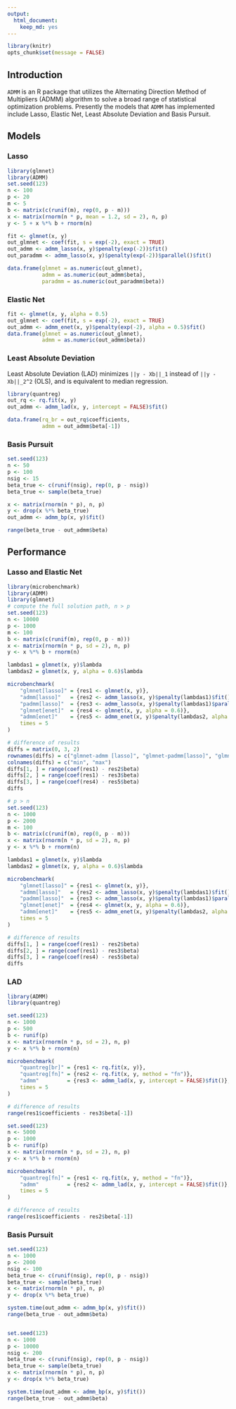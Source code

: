```yaml
---
output:
  html_document:
    keep_md: yes
---
```


```r
library(knitr)
opts_chunk$set(message = FALSE)
```

## Introduction

`ADMM` is an R package that utilizes the Alternating Direction Method of Multipliers
(ADMM) algorithm to solve a broad range of statistical optimization problems.
Presently the models that `ADMM` has implemented include Lasso, Elastic Net,
Least Absolute Deviation and Basis Pursuit.

## Models

### Lasso
```r
library(glmnet)
library(ADMM)
set.seed(123)
n <- 100
p <- 20
m <- 5
b <- matrix(c(runif(m), rep(0, p - m)))
x <- matrix(rnorm(n * p, mean = 1.2, sd = 2), n, p)
y <- 5 + x %*% b + rnorm(n)

fit <- glmnet(x, y)
out_glmnet <- coef(fit, s = exp(-2), exact = TRUE)
out_admm <- admm_lasso(x, y)$penalty(exp(-2))$fit()
out_paradmm <- admm_lasso(x, y)$penalty(exp(-2))$parallel()$fit()

data.frame(glmnet = as.numeric(out_glmnet),
           admm = as.numeric(out_admm$beta),
           paradmm = as.numeric(out_paradmm$beta))
```

### Elastic Net
```r
fit <- glmnet(x, y, alpha = 0.5)
out_glmnet <- coef(fit, s = exp(-2), exact = TRUE)
out_admm <- admm_enet(x, y)$penalty(exp(-2), alpha = 0.5)$fit()
data.frame(glmnet = as.numeric(out_glmnet),
           admm = as.numeric(out_admm$beta))
```

### Least Absolute Deviation
Least Absolute Deviation (LAD) minimizes `||y - Xb||_1` instead of
`||y - Xb||_2^2` (OLS), and is equivalent to median regression.

```r
library(quantreg)
out_rq <- rq.fit(x, y)
out_admm <- admm_lad(x, y, intercept = FALSE)$fit()

data.frame(rq_br = out_rq$coefficients,
           admm = out_admm$beta[-1])
```

### Basis Pursuit
```r
set.seed(123)
n <- 50
p <- 100
nsig <- 15
beta_true <- c(runif(nsig), rep(0, p - nsig))
beta_true <- sample(beta_true)

x <- matrix(rnorm(n * p), n, p)
y <- drop(x %*% beta_true)
out_admm <- admm_bp(x, y)$fit()

range(beta_true - out_admm$beta)
```


## Performance

### Lasso and Elastic Net

```r
library(microbenchmark)
library(ADMM)
library(glmnet)
# compute the full solution path, n > p
set.seed(123)
n <- 10000
p <- 1000
m <- 100
b <- matrix(c(runif(m), rep(0, p - m)))
x <- matrix(rnorm(n * p, sd = 2), n, p)
y <- x %*% b + rnorm(n)

lambdas1 = glmnet(x, y)$lambda
lambdas2 = glmnet(x, y, alpha = 0.6)$lambda

microbenchmark(
    "glmnet[lasso]" = {res1 <- glmnet(x, y)},
    "admm[lasso]"   = {res2 <- admm_lasso(x, y)$penalty(lambdas1)$fit()},
    "padmm[lasso]"  = {res3 <- admm_lasso(x, y)$penalty(lambdas1)$parallel()$fit()},
    "glmnet[enet]"  = {res4 <- glmnet(x, y, alpha = 0.6)},
    "admm[enet]"    = {res5 <- admm_enet(x, y)$penalty(lambdas2, alpha = 0.6)$fit()},
    times = 5
)

# difference of results
diffs = matrix(0, 3, 2)
rownames(diffs) = c("glmnet-admm [lasso]", "glmnet-padmm[lasso]", "glmnet-admm [enet]")
colnames(diffs) = c("min", "max")
diffs[1, ] = range(coef(res1) - res2$beta)
diffs[2, ] = range(coef(res1) - res3$beta)
diffs[3, ] = range(coef(res4) - res5$beta)
diffs

# p > n
set.seed(123)
n <- 1000
p <- 2000
m <- 100
b <- matrix(c(runif(m), rep(0, p - m)))
x <- matrix(rnorm(n * p, sd = 2), n, p)
y <- x %*% b + rnorm(n)

lambdas1 = glmnet(x, y)$lambda
lambdas2 = glmnet(x, y, alpha = 0.6)$lambda

microbenchmark(
    "glmnet[lasso]" = {res1 <- glmnet(x, y)},
    "admm[lasso]"   = {res2 <- admm_lasso(x, y)$penalty(lambdas1)$fit()},
    "padmm[lasso]"  = {res3 <- admm_lasso(x, y)$penalty(lambdas1)$parallel()$fit()},
    "glmnet[enet]"  = {res4 <- glmnet(x, y, alpha = 0.6)},
    "admm[enet]"    = {res5 <- admm_enet(x, y)$penalty(lambdas2, alpha = 0.6)$fit()},
    times = 5
)

# difference of results
diffs[1, ] = range(coef(res1) - res2$beta)
diffs[2, ] = range(coef(res1) - res3$beta)
diffs[3, ] = range(coef(res4) - res5$beta)
diffs
```

### LAD

```r
library(ADMM)
library(quantreg)

set.seed(123)
n <- 1000
p <- 500
b <- runif(p)
x <- matrix(rnorm(n * p, sd = 2), n, p)
y <- x %*% b + rnorm(n)

microbenchmark(
    "quantreg[br]" = {res1 <- rq.fit(x, y)},
    "quantreg[fn]" = {res2 <- rq.fit(x, y, method = "fn")},
    "admm"         = {res3 <- admm_lad(x, y, intercept = FALSE)$fit()},
    times = 5
)

# difference of results
range(res1$coefficients - res3$beta[-1])

set.seed(123)
n <- 5000
p <- 1000
b <- runif(p)
x <- matrix(rnorm(n * p, sd = 2), n, p)
y <- x %*% b + rnorm(n)

microbenchmark(
    "quantreg[fn]" = {res1 <- rq.fit(x, y, method = "fn")},
    "admm"         = {res2 <- admm_lad(x, y, intercept = FALSE)$fit()},
    times = 5
)

# difference of results
range(res1$coefficients - res2$beta[-1])

```

### Basis Pursuit

```r
set.seed(123)
n <- 1000
p <- 2000
nsig <- 100
beta_true <- c(runif(nsig), rep(0, p - nsig))
beta_true <- sample(beta_true)
x <- matrix(rnorm(n * p), n, p)
y <- drop(x %*% beta_true)

system.time(out_admm <- admm_bp(x, y)$fit())
range(beta_true - out_admm$beta)


set.seed(123)
n <- 1000
p <- 10000
nsig <- 200
beta_true <- c(runif(nsig), rep(0, p - nsig))
beta_true <- sample(beta_true)
x <- matrix(rnorm(n * p), n, p)
y <- drop(x %*% beta_true)

system.time(out_admm <- admm_bp(x, y)$fit())
range(beta_true - out_admm$beta)
```

